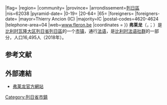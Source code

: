 {{noteTA|G1=比利时地名}}
{{Infobox Belgium municipality
|name=弗莱龙
|native_name= <small>{{native name|fr|Fléron}}<br>{{native name|wa|Fléron}}</small>
|picture= Fléron-N3.JPG
|picture-legend=
|map=Fléron Liège Belgium Map.png
|map-legend=弗莱龙在[[列日省|列日省]]的位置
|arms= {{#property:P94}}
|flag=
|region={{BE-REG-WAL}}
|community={{BE-FR}}
|province={{BE-PROV-LG}}
|arrondissement=[[列日區_(比利時)|列日區]]
|nis=62038
|pyramid-date=
|0-19=
|20-64=
|65=
|foreigners=
|foreigners-date=
|mayor=Thierry Ancion (IC)
|majority=IC
|postal-codes=4620-4624
|telephone-area=04
|web=[http://www.fleron.be/ www.fleron.be]
|coordinates = {{coord|50|37|N|05|41|E|region:BE|display=inline,title}}
}}
'''弗莱龙'''（{{lang-fr|Fléron}}，{{IPA-fr|fleʁɔ̃}}；{{lang-wa|Fléron}}）是[[比利时|比利时]][[瓦隆大区|瓦隆大区]][[列日省|列日省]][[列日區_(比利時)|列日區]]的一个[[市镇_(比利时)|市镇]]，通行[[法语|法语]]，是[[比利时法语社群|比利时法语社群]]的一部分，人口16,495人（2018年）。

== 参考文献 ==
{{Reflist}}

== 外部連結 ==
*[http://www.fleron.be/ 弗莱龙官方網站] {{Wayback|url=http://www.fleron.be/ |date=20080704165333 }}

{{列日省市镇}}

{{Belgium-geo-stub}}

{{DEFAULTSORT:Fléron}}

[[Category:列日省市鎮|Category:列日省市鎮]]